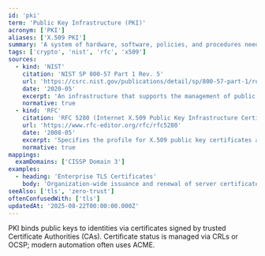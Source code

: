 ```yaml
---
id: 'pki'
term: 'Public Key Infrastructure (PKI)'
acronym: ['PKI']
aliases: ['X.509 PKI']
summary: 'A system of hardware, software, policies, and procedures needed to create, manage, distribute, use, store, and revoke digital certificates and public‑key pairs.'
tags: ['crypto', 'nist', 'rfc', 'x509']
sources:
  - kind: 'NIST'
    citation: 'NIST SP 800-57 Part 1 Rev. 5'
    url: 'https://csrc.nist.gov/publications/detail/sp/800-57-part-1/rev-5/final'
    date: '2020-05'
    excerpt: 'An infrastructure that supports the management of public keys for cryptography.'
    normative: true
  - kind: 'RFC'
    citation: 'RFC 5280 (Internet X.509 Public Key Infrastructure Certificate and CRL Profile)'
    url: 'https://www.rfc-editor.org/rfc/rfc5280'
    date: '2008-05'
    excerpt: 'Specifies the profile for X.509 public key certificates and CRLs for use in the Internet.'
    normative: true
mappings:
  examDomains: ['CISSP Domain 3']
examples:
  - heading: 'Enterprise TLS Certificates'
    body: 'Organization‑wide issuance and renewal of server certificates via an internal CA or ACME‑integrated external CA.'
seeAlso: ['tls', 'zero-trust']
oftenConfusedWith: ['tls']
updatedAt: '2025-08-22T00:00:00.000Z'
---
```


PKI binds public keys to identities via certificates signed by trusted Certificate Authorities (CAs). Certificate status is managed via CRLs or OCSP; modern automation often uses ACME.
